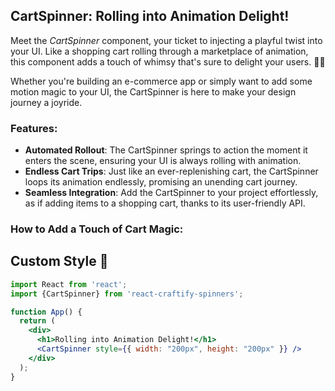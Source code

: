 
<Meta title="Spinners/CartSpinner" component={CartSpinner} />
 

## CartSpinner: Rolling into Animation Delight!

Meet the *CartSpinner* component, your ticket to injecting a playful twist into your UI. Like a shopping cart rolling through a marketplace of animation, this component adds a touch of whimsy that's sure to delight your users. 🛒🌀

Whether you're building an e-commerce app or simply want to add some motion magic to your UI, the CartSpinner is here to make your design journey a joyride.

### Features:

- **Automated Rollout**: The CartSpinner springs to action the moment it enters the scene, ensuring your UI is always rolling with animation.
- **Endless Cart Trips**: Just like an ever-replenishing cart, the CartSpinner loops its animation endlessly, promising an unending cart journey.
- **Seamless Integration**: Add the CartSpinner to your project effortlessly, as if adding items to a shopping cart, thanks to its user-friendly API.

### How to Add a Touch of Cart Magic:

## Custom Style 🎨

```jsx
import React from 'react';
import {CartSpinner} from 'react-craftify-spinners';  

function App() {
  return (
    <div>
      <h1>Rolling into Animation Delight!</h1>
      <CartSpinner style={{ width: "200px", height: "200px" }} />
    </div>
  );
}


```
